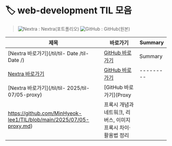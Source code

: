 # 🏷️ web-development TIL 모음

> ![Nextra](/vercel.png) : Nextra(포트폴리오)   ![GitHub](/github.png) : GitHub(원본)

| 제목 | 바로가기 | Summary |
|------|----------|---------|
| [Nextra 바로가기](/til/til- Date /til- Date /) | [GitHub 바로가기]() | Summary |
| [Nextra 바로가기](/til/til-/til-/) | [GitHub 바로가기]() | --------- |
| [Nextra 바로가기](/til/til- 2025/til-07/05-proxy) | [GitHub 바로가기](Proxy
https://github.com/MinHyeok-lee1/TIL/blob/main/2025/07/05-proxy.md) | 프록시 개념과 네트워크, 리버스, 이미지 프록시 차이·활용법 정리 |
